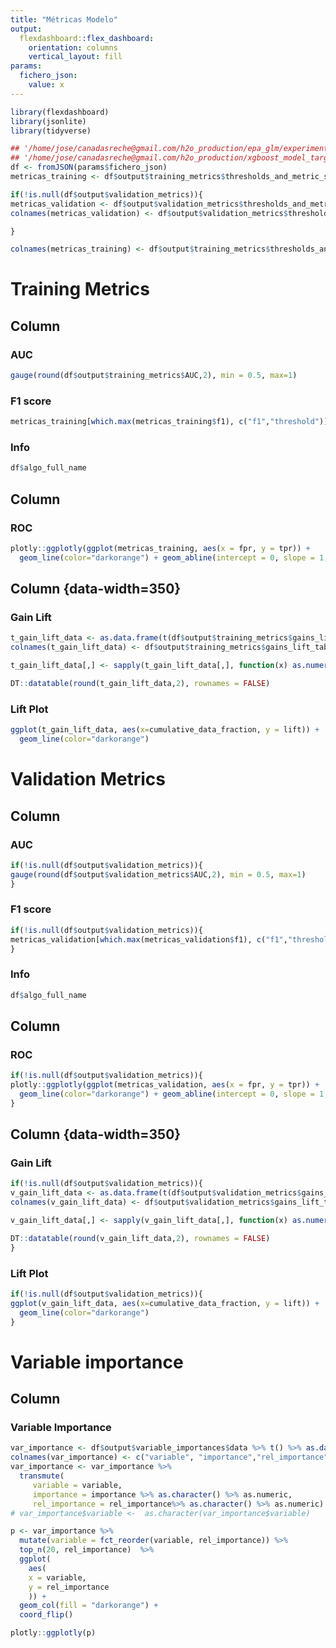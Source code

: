 ```yaml
---
title: "Métricas Modelo"
output: 
  flexdashboard::flex_dashboard:
    orientation: columns
    vertical_layout: fill
params: 
  fichero_json:
    value: x
---
```


```r
library(flexdashboard)
library(jsonlite)
library(tidyverse)
```


```r
## '/home/jose/canadasreche@gmail.com/h2o_production/epa_glm/experimental/modelDetails.json'
## '/home/jose/canadasreche@gmail.com/h2o_production/xgboost_model_target_jazztel_20191120_stable/experimental/modelDetails.json'
df <- fromJSON(params$fichero_json)
metricas_training <- df$output$training_metrics$thresholds_and_metric_scores$data %>% t() %>% as.data.frame()

if(!is.null(df$output$validation_metrics)){
metricas_validation <- df$output$validation_metrics$thresholds_and_metric_scores$data %>% t() %>% as.data.frame()
colnames(metricas_validation) <- df$output$validation_metrics$thresholds_and_metric_scores$columns$name

}

colnames(metricas_training) <- df$output$training_metrics$thresholds_and_metric_scores$columns$name
```



Training Metrics
===================================== 

Column {data-width=80}
-----------------------------------------------------------------------


### **AUC**

```r
gauge(round(df$output$training_metrics$AUC,2), min = 0.5, max=1)
```

### **F1 score**

```r
metricas_training[which.max(metricas_training$f1), c("f1","threshold")]
```


### Info

```r
df$algo_full_name
```


Column {data-width=320}
-----------------------------------------------------------------------

### ROC

```r
plotly::ggplotly(ggplot(metricas_training, aes(x = fpr, y = tpr)) +
  geom_line(color="darkorange") + geom_abline(intercept = 0, slope = 1, size = rel(0.1)))
```

Column {data-width=350} {.tabset}
-----------------------------------------------------------------------

### Gain Lift

```r
t_gain_lift_data <- as.data.frame(t(df$output$training_metrics$gains_lift_table$data))
colnames(t_gain_lift_data) <- df$output$training_metrics$gains_lift_table$columns$name

t_gain_lift_data[,] <- sapply(t_gain_lift_data[,], function(x) as.numeric(as.character(x)))

DT::datatable(round(t_gain_lift_data,2), rownames = FALSE)
```


### Lift Plot
```r
ggplot(t_gain_lift_data, aes(x=cumulative_data_fraction, y = lift)) +
  geom_line(color="darkorange")
```

Validation Metrics
===================================== 
Column {data-width=80}
-----------------------------------------------------------------------


### **AUC**

```r
if(!is.null(df$output$validation_metrics)){
gauge(round(df$output$validation_metrics$AUC,2), min = 0.5, max=1)
}
```

### **F1 score**

```r
if(!is.null(df$output$validation_metrics)){
metricas_validation[which.max(metricas_validation$f1), c("f1","threshold")]
}
```


### Info

```r
df$algo_full_name
```


Column {data-width=320}
-----------------------------------------------------------------------

### ROC

```r
if(!is.null(df$output$validation_metrics)){
plotly::ggplotly(ggplot(metricas_validation, aes(x = fpr, y = tpr)) +
  geom_line(color="darkorange") + geom_abline(intercept = 0, slope = 1, size = rel(0.1)))
}
```

Column {data-width=350} {.tabset}
-----------------------------------------------------------------------

### Gain Lift

```r

if(!is.null(df$output$validation_metrics)){
v_gain_lift_data <- as.data.frame(t(df$output$validation_metrics$gains_lift_table$data))
colnames(v_gain_lift_data) <- df$output$validation_metrics$gains_lift_table$columns$name

v_gain_lift_data[,] <- sapply(v_gain_lift_data[,], function(x) as.numeric(as.character(x)))

DT::datatable(round(v_gain_lift_data,2), rownames = FALSE)
}
```


### Lift Plot
```r
if(!is.null(df$output$validation_metrics)){
ggplot(v_gain_lift_data, aes(x=cumulative_data_fraction, y = lift)) +
  geom_line(color="darkorange")
}
```


Variable importance
===================================== 

Column {data-width=320}
-----------------------------------------------------------------------


### **Variable Importance**

```r
var_importance <- df$output$variable_importances$data %>% t() %>% as.data.frame()
colnames(var_importance) <- c("variable", "importance","rel_importance", "otra")
var_importance <- var_importance %>% 
  transmute(
     variable = variable,
     importance = importance %>% as.character() %>% as.numeric,
     rel_importance = rel_importance%>% as.character() %>% as.numeric)
# var_importance$variable <-  as.character(var_importance$variable)

p <- var_importance %>% 
  mutate(variable = fct_reorder(variable, rel_importance)) %>%
  top_n(20, rel_importance)  %>% 
  ggplot(
    aes( 
    x = variable,
    y = rel_importance 
    )) +
  geom_col(fill = "darkorange") +
  coord_flip()

plotly::ggplotly(p)

```
